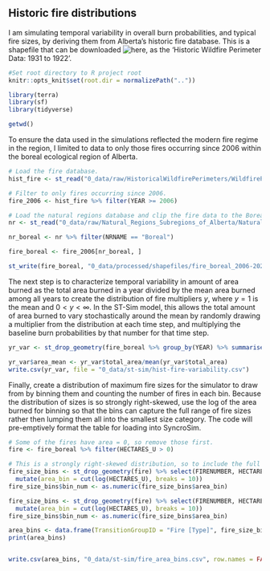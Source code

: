 ## Historic fire distributions

I am simulating temporal variability in overall burn probabilities, and typical fire sizes, by deriving them from Alberta's historic fire database. This is a shapefile that can be downloaded ![here](https://www.alberta.ca/wildfire-maps-and-data.aspx), as the 'Historic Wildfire Perimeter Data: 1931 to 1922'. 

```r
#Set root directory to R project root
knitr::opts_knit$set(root.dir = normalizePath(".."))

library(terra)
library(sf)
library(tidyverse)

getwd()

```

To ensure the data used in the simulations reflected the modern fire regime in the region, I limited to data to only those fires occurring since 2006 within the boreal ecological region of Alberta. 

```r
# Load the fire database. 
hist_fire <- st_read("0_data/raw/HistoricalWildfirePerimeters/WildfirePerimeters1931to2022.shp")

# Filter to only fires occurring since 2006. 
fire_2006 <- hist_fire %>% filter(YEAR >= 2006)

# Load the natural regions database and clip the fire data to the Boreal ecological region. 
nr <- st_read("0_data/raw/Natural_Regions_Subregions_of_Alberta/Natural_Regions_Subregions_of_Alberta.shp")

nr_boreal <- nr %>% filter(NRNAME == "Boreal")

fire_boreal <- fire_2006[nr_boreal, ]

st_write(fire_boreal, "0_data/processed/shapefiles/fire_boreal_2006-2022.shp")
```


The next step is to characterize temporal variability in amount of area burned as the total area burned in a year divided by the mean area burned among all years to create the distribution of fire multipliers $y$, where $y=1$ is the mean and $0< y<\infty$. In the ST-Sim model, this allows the total amount of area burned to vary stochastically around the mean by randomly drawing a multiplier from the distribution at each time step, and multiplying the baseline burn probabilities by that number for that time step. 

```r

yr_var <- st_drop_geometry(fire_boreal %>% group_by(YEAR) %>% summarise(total_area = sum(HECTARES_U)))

yr_var$area_mean <- yr_var$total_area/mean(yr_var$total_area) 
write.csv(yr_var, file = "0_data/st-sim/hist-fire-variability.csv")

```

Finally, create a distribution of maximum fire sizes for the simulator to draw from by binning them and counting the number of fires in each bin. Because the distribution of sizes is so strongly right-skewed, use the log of the area burned for binning so that the bins can capture the full range of fire sizes rather then lumping them all into the smallest size category. The code will pre-emptively format the table for loading into SyncroSim. 

```r

# Some of the fires have area = 0, so remove those first. 
fire <- fire_boreal %>% filter(HECTARES_U > 0) 

# This is a strongly right-skewed distribution, so to include the full range of fire, including the largest, bin them using the log of the area rather than the area
fire_size_bins <- st_drop_geometry(fire) %>% select(FIRENUMBER, HECTARES_U) %>% 
  mutate(area_bin = cut(log(HECTARES_U), breaks = 10))
fire_size_bins$bin_num <- as.numeric(fire_size_bins$area_bin)

fire_size_bins <- st_drop_geometry(fire) %>% select(FIRENUMBER, HECTARES_U) %>% 
  mutate(area_bin = cut(log(HECTARES_U), breaks = 10))
fire_size_bins$bin_num <- as.numeric(fire_size_bins$area_bin)

area_bins <- data.frame(TransitionGroupID = "Fire [Type]", fire_size_bins %>% group_by(bin_num) %>% summarise(MaximumArea =  max(HECTARES_U), RelativeAmount = length(HECTARES_U)) %>% select(-bin_num))
print(area_bins)


write.csv(area_bins, "0_data/st-sim/fire_area_bins.csv", row.names = FALSE)

```





